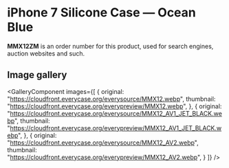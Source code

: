 
# iPhone 7 Silicone Case — Ocean Blue

<Callout type='info' emoji='👉🏻'>**MMX12ZM** is an order number for this product, used for search engines, auction websites and such.</Callout>

## Image gallery

<GalleryComponent
    images={[
      {
        original: "https://cloudfront.everycase.org/everysource/MMX12.webp",
        thumbnail: "https://cloudfront.everycase.org/everypreview/MMX12.webp",
      },
      {
        original: "https://cloudfront.everycase.org/everysource/MMX12_AV1_JET_BLACK.webp",
        thumbnail: "https://cloudfront.everycase.org/everypreview/MMX12_AV1_JET_BLACK.webp",
      },
      {
        original: "https://cloudfront.everycase.org/everysource/MMX12_AV2.webp",
        thumbnail: "https://cloudfront.everycase.org/everypreview/MMX12_AV2.webp",
      }
    ]}
  />
